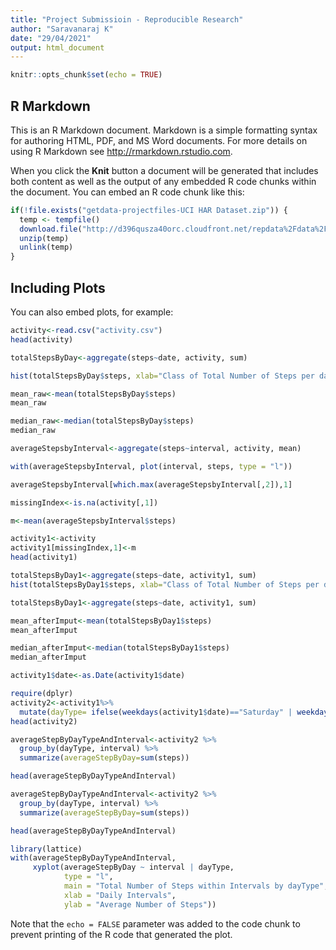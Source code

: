 ```yaml
---
title: "Project Submissioin - Reproducible Research"
author: "Saravanaraj K"
date: "29/04/2021"
output: html_document
---
```


```r
knitr::opts_chunk$set(echo = TRUE)
```

## R Markdown

This is an R Markdown document. Markdown is a simple formatting syntax for authoring HTML, PDF, and MS Word documents. For more details on using R Markdown see <http://rmarkdown.rstudio.com>.

When you click the **Knit** button a document will be generated that includes both content as well as the output of any embedded R code chunks within the document. You can embed an R code chunk like this:

```r
if(!file.exists("getdata-projectfiles-UCI HAR Dataset.zip")) {
  temp <- tempfile()
  download.file("http://d396qusza40orc.cloudfront.net/repdata%2Fdata%2Factivity.zip",temp)
  unzip(temp)
  unlink(temp)
}
```

## Including Plots

You can also embed plots, for example:

```r
activity<-read.csv("activity.csv")
head(activity)

totalStepsByDay<-aggregate(steps~date, activity, sum)

hist(totalStepsByDay$steps, xlab="Class of Total Number of Steps per day", ylab="Number of Days", main="Total Number of Steps taken each day")

mean_raw<-mean(totalStepsByDay$steps)
mean_raw

median_raw<-median(totalStepsByDay$steps)
median_raw

averageStepsbyInterval<-aggregate(steps~interval, activity, mean)

with(averageStepsbyInterval, plot(interval, steps, type = "l"))

averageStepsbyInterval[which.max(averageStepsbyInterval[,2]),1]

missingIndex<-is.na(activity[,1])

m<-mean(averageStepsbyInterval$steps)

activity1<-activity
activity1[missingIndex,1]<-m
head(activity1)

totalStepsByDay1<-aggregate(steps~date, activity1, sum)
hist(totalStepsByDay1$steps, xlab="Class of Total Number of Steps per day", ylab="Number of Days", main="Number of Steps taken each day after missing values are imputed")

totalStepsByDay1<-aggregate(steps~date, activity1, sum)

mean_afterImput<-mean(totalStepsByDay1$steps)
mean_afterImput

median_afterImput<-median(totalStepsByDay1$steps)
median_afterImput

activity1$date<-as.Date(activity1$date)

require(dplyr)
activity2<-activity1%>%
  mutate(dayType= ifelse(weekdays(activity1$date)=="Saturday" | weekdays(activity1$date)=="Sunday", "Weekend", "Weekday"))
head(activity2)

averageStepByDayTypeAndInterval<-activity2 %>%
  group_by(dayType, interval) %>%
  summarize(averageStepByDay=sum(steps))

head(averageStepByDayTypeAndInterval)

averageStepByDayTypeAndInterval<-activity2 %>%
  group_by(dayType, interval) %>%
  summarize(averageStepByDay=sum(steps))

head(averageStepByDayTypeAndInterval)

library(lattice)
with(averageStepByDayTypeAndInterval, 
     xyplot(averageStepByDay ~ interval | dayType, 
            type = "l",      
            main = "Total Number of Steps within Intervals by dayType",
            xlab = "Daily Intervals",
            ylab = "Average Number of Steps"))
```

Note that the `echo = FALSE` parameter was added to the code chunk to prevent printing of the R code that generated the plot.
